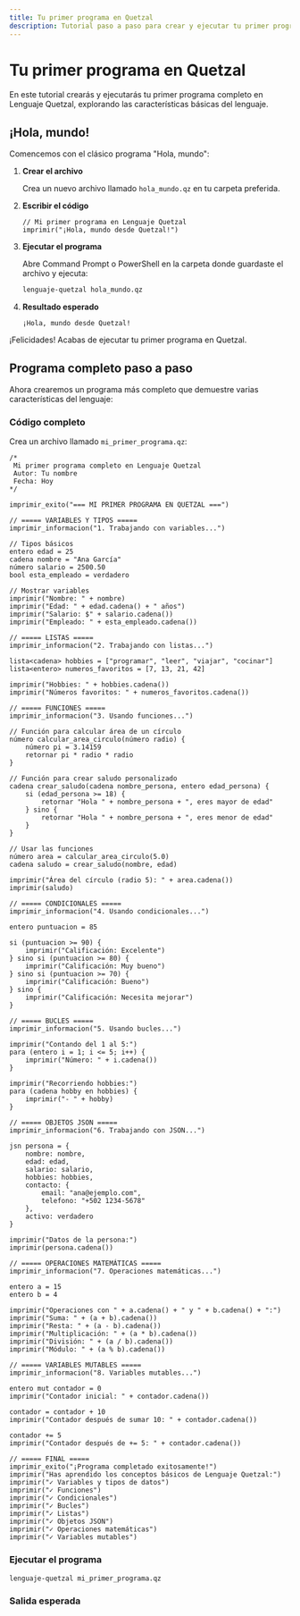 ```yaml
---
title: Tu primer programa en Quetzal
description: Tutorial paso a paso para crear y ejecutar tu primer programa completo en Lenguaje Quetzal.
---
```



# Tu primer programa en Quetzal

En este tutorial crearás y ejecutarás tu primer programa completo en Lenguaje Quetzal, explorando las características básicas del lenguaje.

## ¡Hola, mundo!

Comencemos con el clásico programa "Hola, mundo":

<Steps>

1. **Crear el archivo**
   
   Crea un nuevo archivo llamado `hola_mundo.qz` en tu carpeta preferida.

2. **Escribir el código**
   
   ```quetzal
   // Mi primer programa en Lenguaje Quetzal
   imprimir("¡Hola, mundo desde Quetzal!")
   ```

3. **Ejecutar el programa**
   
   Abre Command Prompt o PowerShell en la carpeta donde guardaste el archivo y ejecuta:
   
   ```cmd
   lenguaje-quetzal hola_mundo.qz
   ```

4. **Resultado esperado**
   
   ```
   ¡Hola, mundo desde Quetzal!
   ```

</Steps>

¡Felicidades! Acabas de ejecutar tu primer programa en Quetzal.

## Programa completo paso a paso

Ahora crearemos un programa más completo que demuestre varias características del lenguaje:

### Código completo

Crea un archivo llamado `mi_primer_programa.qz`:

```quetzal
/*
 Mi primer programa completo en Lenguaje Quetzal
 Autor: Tu nombre
 Fecha: Hoy
*/

imprimir_exito("=== MI PRIMER PROGRAMA EN QUETZAL ===")

// ===== VARIABLES Y TIPOS =====
imprimir_informacion("1. Trabajando con variables...")

// Tipos básicos
entero edad = 25
cadena nombre = "Ana García"
número salario = 2500.50
bool esta_empleado = verdadero

// Mostrar variables
imprimir("Nombre: " + nombre)
imprimir("Edad: " + edad.cadena() + " años")
imprimir("Salario: $" + salario.cadena())
imprimir("Empleado: " + esta_empleado.cadena())

// ===== LISTAS =====
imprimir_informacion("2. Trabajando con listas...")

lista<cadena> hobbies = ["programar", "leer", "viajar", "cocinar"]
lista<entero> numeros_favoritos = [7, 13, 21, 42]

imprimir("Hobbies: " + hobbies.cadena())
imprimir("Números favoritos: " + numeros_favoritos.cadena())

// ===== FUNCIONES =====
imprimir_informacion("3. Usando funciones...")

// Función para calcular área de un círculo
número calcular_area_circulo(número radio) {
    número pi = 3.14159
    retornar pi * radio * radio
}

// Función para crear saludo personalizado
cadena crear_saludo(cadena nombre_persona, entero edad_persona) {
    si (edad_persona >= 18) {
        retornar "Hola " + nombre_persona + ", eres mayor de edad"
    } sino {
        retornar "Hola " + nombre_persona + ", eres menor de edad"
    }
}

// Usar las funciones
número area = calcular_area_circulo(5.0)
cadena saludo = crear_saludo(nombre, edad)

imprimir("Área del círculo (radio 5): " + area.cadena())
imprimir(saludo)

// ===== CONDICIONALES =====
imprimir_informacion("4. Usando condicionales...")

entero puntuacion = 85

si (puntuacion >= 90) {
    imprimir("Calificación: Excelente")
} sino si (puntuacion >= 80) {
    imprimir("Calificación: Muy bueno")
} sino si (puntuacion >= 70) {
    imprimir("Calificación: Bueno")
} sino {
    imprimir("Calificación: Necesita mejorar")
}

// ===== BUCLES =====
imprimir_informacion("5. Usando bucles...")

imprimir("Contando del 1 al 5:")
para (entero i = 1; i <= 5; i++) {
    imprimir("Número: " + i.cadena())
}

imprimir("Recorriendo hobbies:")
para (cadena hobby en hobbies) {
    imprimir("- " + hobby)
}

// ===== OBJETOS JSON =====
imprimir_informacion("6. Trabajando con JSON...")

jsn persona = {
    nombre: nombre,
    edad: edad,
    salario: salario,
    hobbies: hobbies,
    contacto: {
        email: "ana@ejemplo.com",
        telefono: "+502 1234-5678"
    },
    activo: verdadero
}

imprimir("Datos de la persona:")
imprimir(persona.cadena())

// ===== OPERACIONES MATEMÁTICAS =====
imprimir_informacion("7. Operaciones matemáticas...")

entero a = 15
entero b = 4

imprimir("Operaciones con " + a.cadena() + " y " + b.cadena() + ":")
imprimir("Suma: " + (a + b).cadena())
imprimir("Resta: " + (a - b).cadena())
imprimir("Multiplicación: " + (a * b).cadena())
imprimir("División: " + (a / b).cadena())
imprimir("Módulo: " + (a % b).cadena())

// ===== VARIABLES MUTABLES =====
imprimir_informacion("8. Variables mutables...")

entero mut contador = 0
imprimir("Contador inicial: " + contador.cadena())

contador = contador + 10
imprimir("Contador después de sumar 10: " + contador.cadena())

contador += 5
imprimir("Contador después de += 5: " + contador.cadena())

// ===== FINAL =====
imprimir_exito("¡Programa completado exitosamente!")
imprimir("Has aprendido los conceptos básicos de Lenguaje Quetzal:")
imprimir("✓ Variables y tipos de datos")
imprimir("✓ Funciones")
imprimir("✓ Condicionales")
imprimir("✓ Bucles")
imprimir("✓ Listas")
imprimir("✓ Objetos JSON")
imprimir("✓ Operaciones matemáticas")
imprimir("✓ Variables mutables")
```

### Ejecutar el programa

```cmd
lenguaje-quetzal mi_primer_programa.qz
```

### Salida esperada

